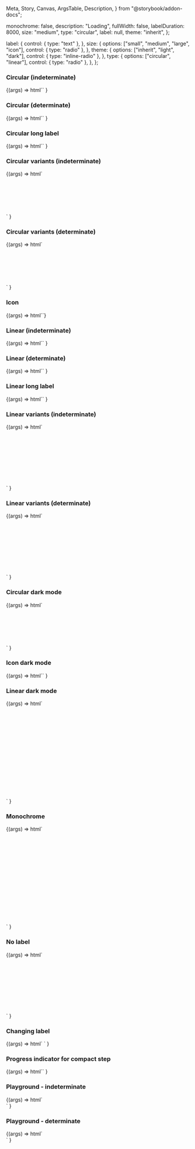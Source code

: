   Meta,
  Story,
  Canvas,
  ArgsTable,
  Description,
} from "@storybook/addon-docs";

<Meta title="Web Components/Loading" component="ic-loading-indicator" />

<Description markdown={readme} />

  monochrome: false,
  description: "Loading",
  fullWidth: false,
  labelDuration: 8000,
  size: "medium",
  type: "circular",
  label: null,
  theme: "inherit",
};

  label: {
    control: { type: "text" },
  },
  size: {
    options: ["small", "medium", "large", "icon"],
    control: { type: "radio" },
  },
  theme: {
    options: ["inherit", "light", "dark"],
    control: { type: "inline-radio" },
  },
  type: {
    options: ["circular", "linear"],
    control: { type: "radio" },
  },
};

### Circular (indeterminate)

<Canvas>
  <Story name="Circular (indeterminate)">
    {(args) =>
      html`<ic-loading-indicator label="Loading..."></ic-loading-indicator>`
    }
  </Story>
</Canvas>

### Circular (determinate)

<Canvas>
  <Story name="Circular (determinate)">
    {(args) =>
      html`<ic-loading-indicator
        progress="30"
        min="0"
        max="100"
        label="Loading..."
      ></ic-loading-indicator>`
    }
  </Story>
</Canvas>

### Circular long label

<Canvas>
  <Story name="Circular long label">
    {(args) =>
      html`<ic-loading-indicator
        label="This is a label for a loading indicator that is indeterminate and should wrap onto more than one line when it gets too long"
      ></ic-loading-indicator>`
    }
  </Story>
</Canvas>

### Circular variants (indeterminate)

<Canvas>
  <Story name="Circular variants (indeterminate)">
    {(args) =>
      html`<div style="display: grid; gap: 50px;">
        <ic-loading-indicator label="Small" size="small"></ic-loading-indicator>
        <ic-loading-indicator label="Default"></ic-loading-indicator>
        <ic-loading-indicator label="Large" size="large"></ic-loading-indicator>
      </div>`
    }
  </Story>
</Canvas>

### Circular variants (determinate)

<Canvas>
  <Story name="Circular variants (determinate)">
    {(args) =>
      html`<div style="display: grid; gap: 50px;">
        <ic-loading-indicator
          progress="30"
          min="0"
          max="100"
          label="Small"
          size="small"
        ></ic-loading-indicator>
        <ic-loading-indicator
          progress="30"
          min="0"
          max="100"
          label="Default"
        ></ic-loading-indicator>
        <ic-loading-indicator
          progress="30"
          min="0"
          max="100"
          label="Large"
          size="large"
        ></ic-loading-indicator>
      </div>`
    }
  </Story>
</Canvas>

### Icon

<Canvas>
  <Story name="Icon">
    {(args) => html`<ic-loading-indicator size="icon"></ic-loading-indicator>`}
  </Story>
</Canvas>

### Linear (indeterminate)

<Canvas>
  <Story name="Linear (indeterminate)">
    {(args) =>
      html`<ic-loading-indicator
        label="Loading..."
        type="linear"
      ></ic-loading-indicator>`
    }
  </Story>
</Canvas>

### Linear (determinate)

<Canvas>
  <Story name="Linear (determinate)">
    {(args) =>
      html`<ic-loading-indicator
        progress="30"
        min="0"
        max="100"
        label="Progress"
        type="linear"
      ></ic-loading-indicator>`
    }
  </Story>
</Canvas>

### Linear long label

<Canvas>
  <Story name="Linear long label">
    {(args) =>
      html`<ic-loading-indicator
        type="linear"
        label="This is a label for a loading indicator that is indeterminate and should wrap onto more than one line when it gets too long"
      ></ic-loading-indicator>`
    }
  </Story>
</Canvas>

### Linear variants (indeterminate)

<Canvas>
  <Story name="Linear variants (indeterminate)">
    {(args) =>
      html`<div style="display: grid; gap: 50px;">
        <ic-loading-indicator
          label="Small"
          size="small"
          type="linear"
        ></ic-loading-indicator>
        <ic-loading-indicator
          label="Default"
          type="linear"
        ></ic-loading-indicator>
        <ic-loading-indicator
          label="Large"
          size="large"
          type="linear"
        ></ic-loading-indicator>
        <ic-loading-indicator
          label="Full-width"
          size="medium"
          type="linear"
          full-width="true"
        ></ic-loading-indicator>
      </div>`
    }
  </Story>
</Canvas>

### Linear variants (determinate)

<Canvas>
  <Story name="Linear variants (determinate)">
    {(args) =>
      html`<div style="display: grid; gap: 50px;">
        <ic-loading-indicator
          progress="30"
          min="0"
          max="100"
          label="Small"
          size="small"
          type="linear"
        ></ic-loading-indicator>
        <ic-loading-indicator
          progress="30"
          min="0"
          max="100"
          label="Default"
          type="linear"
        ></ic-loading-indicator>
        <ic-loading-indicator
          progress="30"
          min="0"
          max="100"
          label="Large"
          size="large"
          type="linear"
        ></ic-loading-indicator>
        <ic-loading-indicator
          progress="30"
          min="0"
          max="100"
          label="Full-width"
          size="medium"
          type="linear"
          full-width="true"
        ></ic-loading-indicator>
      </div>`
    }
  </Story>
</Canvas>

### Circular dark mode

<Canvas>
  <Story
    name="Circular dark mode"
    parameters={{ backgrounds: { default: "dark" } }}
  >
    {(args) =>
      html`<div style="display: grid; gap: 50px;">
        <ic-loading-indicator
          label="Small"
          size="small"
          theme="dark"
        ></ic-loading-indicator>
        <ic-loading-indicator
          label="Default"
          theme="dark"
        ></ic-loading-indicator>
        <ic-loading-indicator
          label="Large"
          size="large"
          theme="dark"
        ></ic-loading-indicator>
      </div>`
    }
  </Story>
</Canvas>

### Icon dark mode

<Canvas>
  <Story
    name="Icon dark mode"
    parameters={{ backgrounds: { default: "dark" } }}
  >
    {(args) =>
      html`<ic-loading-indicator
        size="icon"
        theme="dark"
      ></ic-loading-indicator>`
    }
  </Story>
</Canvas>

### Linear dark mode

<Canvas>
  <Story
    name="Linear dark mode"
    parameters={{ backgrounds: { default: "dark" } }}
  >
    {(args) =>
      html`<div style="display: grid; gap: 50px;">
        <ic-loading-indicator
          label="Default"
          type="linear"
          theme="dark"
        ></ic-loading-indicator>
        <ic-loading-indicator
          label="Large"
          size="large"
          type="linear"
          theme="dark"
        ></ic-loading-indicator>
        <ic-loading-indicator
          label="Full-width"
          type="linear"
          full-width="true"
          theme="dark"
        ></ic-loading-indicator>
        <ic-loading-indicator
          progress="30"
          min="0"
          max="100"
          label="Default"
          type="linear"
          theme="dark"
        ></ic-loading-indicator>
        <ic-loading-indicator
          progress="30"
          min="0"
          max="100"
          label="Large"
          size="large"
          type="linear"
          theme="dark"
        ></ic-loading-indicator>
        <ic-loading-indicator
          progress="30"
          min="0"
          max="100"
          label="Full-width"
          type="linear"
          full-width="true"
          theme="dark"
        ></ic-loading-indicator>
      </div>`
    }
  </Story>
</Canvas>

### Monochrome

<Canvas>
  <Story name="Monochrome">
    {(args) =>
      html`<div style="display: grid; gap: 50px;">
        <ic-loading-indicator
          label="Light"
          monochrome="true"
        ></ic-loading-indicator>
        <div style="background-color: black">
          <ic-loading-indicator
            label="Dark"
            theme="dark"
            monochrome="true"
          ></ic-loading-indicator>
        </div>
        <ic-loading-indicator
          size="icon"
          monochrome="true"
        ></ic-loading-indicator>
        <div
          style="background-color: black; display: flex; justify-content: center"
        >
          <ic-loading-indicator
            size="icon"
            theme="dark"
            monochrome="true"
          ></ic-loading-indicator>
        </div>
        <ic-loading-indicator
          label="Light"
          type="linear"
          monochrome="true"
        ></ic-loading-indicator>
        <div style="background-color: black; padding: var(--ic-space-xs)">
          <ic-loading-indicator
            label="Dark"
            type="linear"
            theme="dark"
            monochrome="true"
          ></ic-loading-indicator>
        </div>
      </div>`
    }
  </Story>
</Canvas>

### No label

<Canvas>
  <Story name="No label">
    {(args) =>
      html`<div style="display: grid; gap: 50px;">
        <ic-loading-indicator description="Loading"></ic-loading-indicator
        ><ic-loading-indicator
          progress="30"
          min="0"
          max="100"
          description="Loading"
        ></ic-loading-indicator
        ><ic-loading-indicator
          description="Loading"
          type="linear"
        ></ic-loading-indicator
        ><ic-loading-indicator
          progress="30"
          min="0"
          max="100"
          description="Loading"
          type="linear"
        ></ic-loading-indicator>
      </div>`
    }
  </Story>
</Canvas>

### Changing label

<Canvas>
  <Story name="Changing label">
    {(args) =>
      html`<ic-loading-indicator label-duration="4000"></ic-loading-indicator>
        <script>
          document.querySelector("ic-loading-indicator").label = [
            "Loading...",
            "Still loading...",
          ];
        </script> `
    }
  </Story>
</Canvas>

### Progress indicator for compact step

<Canvas>
  <Story
    name="Progress indicator for compact step"
    args={defaultArgs}
    argTypes={defaultArgTypes}
  >
    {(args) =>
      html`<ic-loading-indicator
        size="small"
        inner-label="3"
        progress="30"
        min="0"
        max="100"
      ></ic-loading-indicator>`
    }
  </Story>
</Canvas>

### Playground - indeterminate

<Canvas>
  <Story
    args={defaultArgs}
    argTypes={defaultArgTypes}
    name="Playground - indeterminate"
  >
    {(args) =>
      html`<div
        style="background-color: ${args.theme === "dark"
          ? "#393939"
          : "#FFFFFF"}; padding: 16px;"
      >
        <ic-loading-indicator
          monochrome=${args.monochrome}
          theme=${args.theme}
          description=${args.description}
          full-width=${args.fullWidth}
          label-duration=${args.labelDuration}
          size=${args.size}
          type=${args.type}
          label=${args.label}
        >
        </ic-loading-indicator>
      </div>`
    }
  </Story>
</Canvas>

### Playground - determinate

<Canvas>
  <Story
    args={{
      ...defaultArgs,
      max: 100,
      min: 0,
      progress: 30,
    }}
    argTypes={defaultArgTypes}
    name="Playground - determinate"
  >
    {(args) =>
      html`<div
        style="background-color: ${args.theme === "dark"
          ? "#393939"
          : "#FFFFFF"}; padding: 16px;"
      >
        <ic-loading-indicator
          monochrome=${args.monochrome}
          theme=${args.theme}
          description=${args.description}
          full-width=${args.fullWidth}
          label-duration=${args.labelDuration}
          size=${args.size}
          type=${args.type}
          label=${args.label}
          progress=${args.progress}
          min=${args.min}
          max=${args.max}
        >
        </ic-loading-indicator>
      </div>`
    }
  </Story>
</Canvas>
